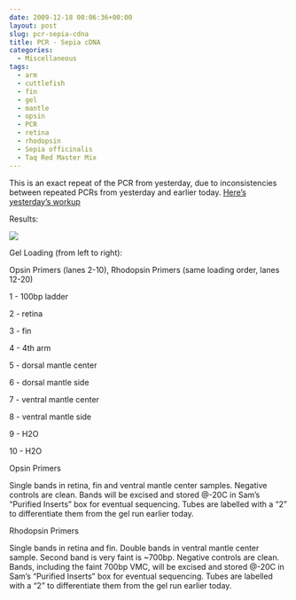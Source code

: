 ```yaml
---
date: 2009-12-18 00:06:36+00:00
layout: post
slug: pcr-sepia-cdna
title: PCR - Sepia cDNA
categories:
  - Miscellaneous
tags:
  - arm
  - cuttlefish
  - fin
  - gel
  - mantle
  - opsin
  - PCR
  - retina
  - rhodopsin
  - Sepia officinalis
  - Taq Red Master Mix
---
```


This is an exact repeat of the PCR from yesterday, due to inconsistencies between repeated PCRs from yesterday and earlier today. [Here's yesterday's workup](https://eagle.fish.washington.edu/Arabidopsis/Notebook%20Workup%20Files/20091215-02.jpg)

Results:

![](https://eagle.fish.washington.edu/Arabidopsis/20091217-01.jpg)

Gel Loading (from left to right):

Opsin Primers (lanes 2-10), Rhodopsin Primers (same loading order, lanes 12-20)

1 - 100bp ladder

2 - retina

3 - fin

4 - 4th arm

5 - dorsal mantle center

6 - dorsal mantle side

7 - ventral mantle center

8 - ventral mantle side

9 - H2O

10 - H2O

Opsin Primers

Single bands in retina, fin and ventral mantle center samples. Negative controls are clean. Bands will be excised and stored @-20C in Sam's "Purified Inserts" box for eventual sequencing. Tubes are labelled with a "2" to differentiate them from the gel run earlier today.

Rhodopsin Primers

Single bands in retina and fin. Double bands in ventral mantle center sample. Second band is very faint is ~700bp. Negative controls are clean. Bands, including the faint 700bp VMC, will be excised and stored @-20C in Sam's "Purified Inserts" box for eventual sequencing. Tubes are labelled with a "2" to differentiate them from the gel run earlier today.
